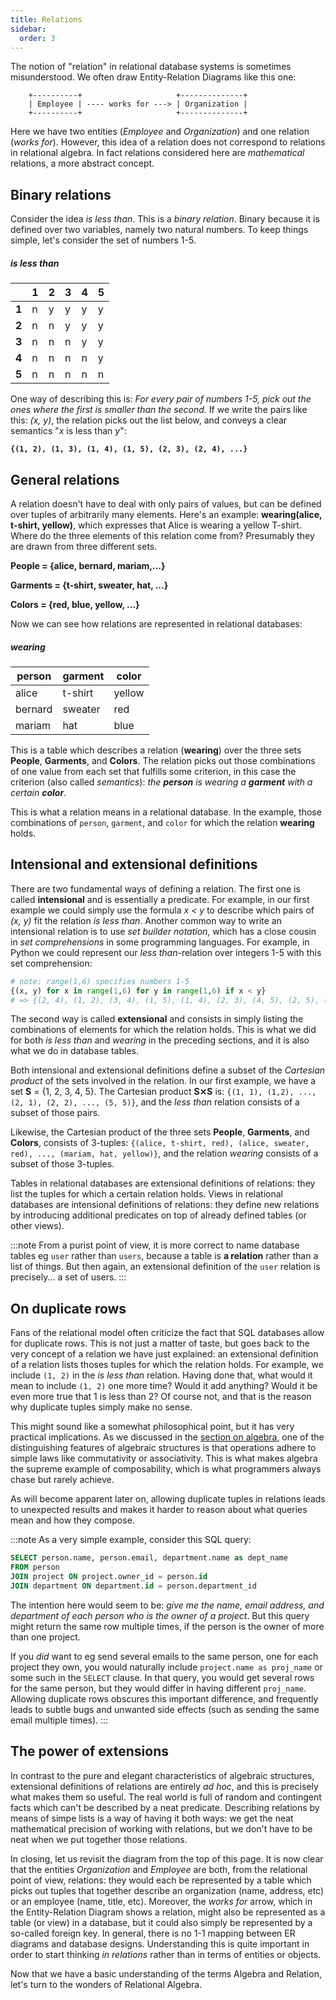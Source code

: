 ```yaml
---
title: Relations
sidebar:
  order: 3
---
```


The notion of "relation" in relational database systems is sometimes misunderstood. We often draw Entity-Relation Diagrams like this one:

```
    +----------+                     +--------------+
    | Employee | ---- works for ---> | Organization |
    +----------+                     +--------------+
```

Here we have two entities (*Employee* and *Organization*) and one relation (*works for*). However, this idea of a relation does not correspond to relations in relational algebra. In fact relations considered here are *mathematical* relations, a more abstract concept.

## Binary relations

Consider the idea *is less than*. This is a *binary relation*. Binary because it is defined over two variables, namely two natural numbers. To keep things simple, let's consider the set of numbers 1-5.

##### is less than
|       | 1 | 2 | 3 | 4 | 5 |
| -     | - | - | - | - | - |
| **1** | n | y | y | y | y |
| **2** | n | n | y | y | y |
| **3** | n | n | n | y | y |
| **4** | n | n | n | n | y |
| **5** | n | n | n | n | n |

One way of describing this is: *For every pair of numbers 1-5, pick out the ones where the first is smaller than the second.* If we write the pairs like this: *(x, y)*, the relation picks out the list below, and conveys a clear semantics "*x* is less than *y*":

**`{(1, 2), (1, 3), (1, 4), (1, 5), (2, 3), (2, 4), ...}`**

## General relations

A relation doesn't have to deal with only pairs of values, but can be defined over tuples of arbitrarily many elements. Here's an example: **wearing(alice, t-shirt, yellow)**, which expresses that Alice is wearing a yellow T-shirt. Where do the three elements of this relation come from? Presumably they are drawn from three different sets.

**People = \{alice, bernard, mariam,...\}**

**Garments = \{t-shirt, sweater, hat, ...\}**

**Colors = \{red, blue, yellow, ...\}**

Now we can see how relations are represented in relational databases:

##### wearing
| person | garment  | color  |
| ----- | --------  | ------ |
| alice   | t-shirt | yellow |
| bernard | sweater | red    |
| mariam  | hat     | blue   |

This is a table which describes a relation (**wearing**) over the three sets **People**, **Garments**, and **Colors**. The relation picks out those combinations of one value from each set that fulfills some criterion, in this case the criterion (also called *semantics*): *the **person** is wearing a **garment** with a certain **color***.

This is what a relation means in a relational database. In the example, those combinations of `person`, `garment`, and `color` for which the relation **wearing** holds.

## Intensional and extensional definitions

There are two fundamental ways of defining a relation. The first one is called **intensional** and is essentially a predicate. For example, in our first example we could simply use the formula *x < y* to describe which pairs of *(x, y)* fit the relation *is less than*. Another common way to write an intensional relation is to use *set builder notation*, which has a close cousin in *set comprehensions* in some programming languages. For example, in Python we could represent our *less than*-relation over integers 1-5 with this set comprehension:

```python
# note: range(1,6) specifies numbers 1-5
{(x, y) for x in range(1,6) for y in range(1,6) if x < y}
# => {(2, 4), (1, 2), (3, 4), (1, 5), (1, 4), (2, 3), (4, 5), (2, 5), (1, 3), (3, 5)}
```

The second way is called **extensional** and consists in simply listing the combinations of elements for which the relation holds. This is what we did for both *is less than* and *wearing* in the preceding sections, and it is also what we do in database tables.

Both intensional and extensional definitions define a subset of the *Cartesian product* of the sets involved in the relation. In our first example, we have a set **S** = \{1, 2, 3, 4, 5\}. The Cartesian product **S⨯S** is: `{(1, 1), (1,2), ..., (2, 1), (2, 2), ..., (5, 5)}`, and the *less than* relation consists of a subset of those pairs.

Likewise, the Cartesian product of the three sets **People**, **Garments**, and **Colors**, consists of 3-tuples: `{(alice, t-shirt, red), (alice, sweater, red), ..., (mariam, hat, yellow)}`, and the relation *wearing* consists of a subset of those 3-tuples.

Tables in relational databases are extensional definitions of relations: they list the tuples for which a certain relation holds. Views in relational databases are intensional definitions of relations: they define new relations by introducing additional predicates on top of already defined tables (or other views).

:::note
From a purist point of view, it is more correct to name database tables eg `user` rather than `users`, because a table is **a relation** rather than a list of things. But then again, an extensional definition of the `user` relation is precisely... a set of users.
:::

## On duplicate rows

Fans of the relational model often criticize the fact that SQL databases allow for duplicate rows. This is not just a matter of taste, but goes back to the very concept of a relation we have just explained: an extensional definition of a relation lists thoses tuples for which the relation holds. For example, we include `(1, 2)` in the *is less than* relation. Having done that, what would it mean to include `(1, 2)` one more time? Would it add anything? Would it be even more true that 1 is less than 2? Of course not, and that is the reason why duplicate tuples simply make no sense.

This might sound like a somewhat philosophical point, but it has very practical implications. As we discussed in the [section on algebra](/algebra), one of the distinguishing features of algebraic structures is that operations adhere to simple laws like commutativity or associativity. This is what makes algebra the supreme example of composability, which is what programmers always chase but rarely achieve.

As will become apparent later on, allowing duplicate tuples in relations leads to unexpected results and makes it harder to reason about what queries mean and how they compose.

:::note
As a very simple example, consider this SQL query:

```sql
SELECT person.name, person.email, department.name as dept_name
FROM person
JOIN project ON project.owner_id = person.id
JOIN department ON department.id = person.department_id
```

The intention here would seem to be: *give me the name, email address, and department of each person who is the owner of a project*. But this query might return the same row multiple times, if the person is the owner of more than one project.

If you *did* want to eg send several emails to the same person, one for each project they own, you would naturally include `project.name as proj_name` or some such in the `SELECT` clause. In that query, you would get several rows for the same person, but they would differ in having different `proj_name`. Allowing duplicate rows obscures this important difference, and frequently leads to subtle bugs and unwanted side effects (such as sending the same email multiple times).
:::

## The power of extensions

In contrast to the pure and elegant characteristics of algebraic structures, extensional definitions of relations are entirely *ad hoc*, and this is precisely what makes them so useful. The real world is full of random and contingent facts which can't be described by a neat predicate. Describing relations by means of simpe lists is a way of having it both ways: we get the neat mathematical precision of working with relations, but we don't have to be neat when we put together those relations.

In closing, let us revisit the diagram from the top of this page. It is now clear that the entities *Organization* and *Employee* are both, from the relational point of view, relations: they would each be represented by a table which picks out tuples that together describe an organization (name, address, etc) or an employee (name, title, etc). Moreover, the *works for* arrow, which in the Entity-Relation Diagram shows a relation, might also be represented as a table (or view) in a database, but it could also simply be represented by a so-called foreign key. In general, there is no 1-1 mapping between ER diagrams and database designs. Understanding this is quite important in order to start thinking *in relations* rather than in terms of entities or objects.

Now that we have a basic understanding of the terms Algebra and Relation, let's turn to the wonders of Relational Algebra.
